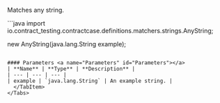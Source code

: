 
Matches any string.

<Tabs groupId="language">
  <TabItem value="java" label="Java">
```java
import io.contract_testing.contractcase.definitions.matchers.strings.AnyString;

new AnyString(java.lang.String example);
```

#### Parameters <a name="Parameters" id="Parameters"></a>
| **Name** | **Type** | **Description** |
| --- | --- | --- |
| example | `java.lang.String` | An example string. |
  </TabItem>
</Tabs>

